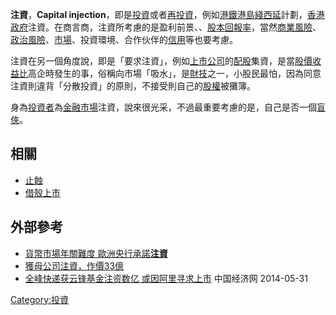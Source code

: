 '''注資'''，'''Capital injection'''，即是[[投資|投資]]或者[[再投資|再投資]]，例如[[港鐵|港鐵]][[港島綫西延|港島綫西延]]計劃，[[香港政府|香港政府]]注資。在商言商，注資所考慮的是盈利前景、{{le|Rate of return}}、[[股本回報率|股本回報率]]，當然[[商業風險|商業風險]]、[[政治風險|政治風險]]、[[市場|市場]]、投資環境、合作伙伴的[[信用|信用]]等也要考慮。

注資在另一個角度說，即是「要求注資」，例如[[上市公司|上市公司]]的[[配股|配股]]集資，是當[[股價收益比|股價收益比]]高企時發生的事，俗稱向市場「吸水」，是[[財技|財技]]之一，小股民最怕，因為同意注資則違背「分散投資」的原則，不接受則自己的[[股權|股權]]被攤簿。

身為[[投資者|投資者]]為[[金融市場|金融市場]]注資，說來很光采，不過最重要考慮的是，自己是否一個[[盲俠|盲俠]]。

==相關==
* [[止賺止蝕|止蝕]]
* [[借殼上市|借殼上市]]

==外部參考==
* [http://chinese.wsj.com/big5/20071218/beu115304.asp 貨幣市場年關難度 歐洲央行承諾'''注資'''] {{Wayback|url=http://chinese.wsj.com/big5/20071218/beu115304.asp |date=20160306013551 }}
* [http://www.mpfinance.com/htm/Finance/20070703/News/ea_eaa2.htm 獲母公司注資，作價33億] {{Wayback|url=http://www.mpfinance.com/htm/Finance/20070703/News/ea_eaa2.htm |date=20160304193859 }}
* [https://web.archive.org/web/20140531090317/http://www.ce.cn/cysc/tech/07hlw/guonei/201405/20/t20140520_2846127.shtml 全峰快递获云锋基金注资数亿 或因阿里寻求上市] 中国经济网 2014-05-31


{{Investment-stub}}
[[Category:投資|Category:投資]]